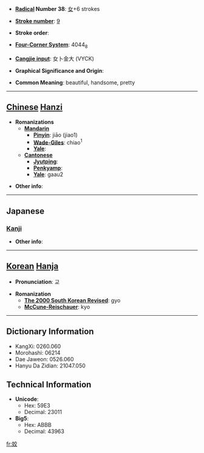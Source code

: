 * '''[[Wiktionary:Chinese radical index| Radical]] Number 38''': [[Wiktionary:Chinese radical index 女|女]]+6 strokes

* '''[[Wiktionary:Chinese total strokes index|Stroke number]]''': [[Wiktionary:Chinese total strokes index 9|9]]

* '''Stroke order''': 

* '''[[Wiktionary:Chinese four corner index|Four-Corner System]]''': 4044<sub>8</sub>

* '''[[Wiktionary:Chinese Cangjie index|Cangjie input]]''': 女卜金大 (VYCK)

* '''Graphical Significance and Origin''': 

* '''Common Meaning''': beautiful, handsome, pretty

----

== [[Chinese]] [[Hanzi]] ==

* '''Romanizations'''
** '''[[Mandarin]]'''
*** '''[[Pinyin]]''': jiāo (jiao1)
*** '''[[Wade-Giles]]''': chiao<sup>1</sup>
*** '''[[Yale]]''': 
** '''[[Cantonese]]'''
*** '''[[Jyutping]]''':
*** '''[[Penkyamp]]''': 
*** '''[[Yale]]''': gaau2

* '''Other info''': 

----

==Japanese==
===[[Kanji]]===
{{kanji|on readings=[[こう]] (kō), [[けう]] (keu), [[げう]] (geu)
|kun readings=[[みめよい]] (mimeyoi), [[うつくしい]] (utsukushii), [[いさぎよい]] (isagiyoi)
}}

* '''Other info''':  

----

== [[Korean]] [[Hanja]] ==

* '''Pronunciation''': 교

* '''Romanization'''
** '''[[The 2000 South Korean Revised Romanization|The 2000 South Korean Revised]]''': gyo
** '''[[McCune-Reischauer]]''': kyo

----

== Dictionary Information ==

* KangXi: 0260.060
* Morohashi: 06214
* Dae Jaweon: 0526.060
* Hanyu Da Zidian: 21047.050

== Technical Information ==

* '''Unicode''':
** Hex: 59E3
** Decimal: 23011
* '''Big5''':
** Hex: ABBB
** Decimal: 43963

[[fr:姣]]